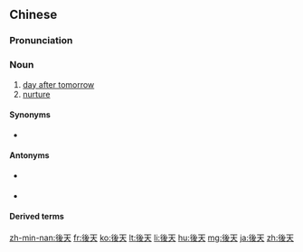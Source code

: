 {{also|后天}}
==Chinese==
{{zh-forms|s=后天}}

===Pronunciation===
{{zh-pron
|m=hòutiān
|c=hau6 tin1
|mn=hō͘-thian
|cat=n
}}

===Noun===
{{zh-noun}}

# [[day after tomorrow]]
# [[nurture]] {{gloss|as opposed to nature}}
#: {{zh-x|先天 與 後天|''nature and '''nurture'''''}}

====Synonyms====
* {{sense|day after tomorrow}} {{zh-l|後日}}

====Antonyms====
* {{sense|day after tomorrow}} {{zh-l|前天|day before yesterday}}
* {{sense|nurture}} {{zh-l|先天}}

====Derived terms====
{{zh-der|大後天}}

{{zh-cat|Elementary}}

[[zh-min-nan:後天]]
[[fr:後天]]
[[ko:後天]]
[[lt:後天]]
[[li:後天]]
[[hu:後天]]
[[mg:後天]]
[[ja:後天]]
[[zh:後天]]